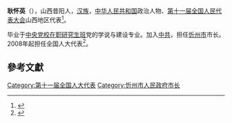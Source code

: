 '''耿怀英'''（{{bd|1950年||}}），山西昔阳人，[[汉族|汉族]]，[[中华人民共和国|中华人民共和国]]政治人物、[[第十一届全国人民代表大会|第十一届全国人民代表大会]]山西地区代表<ref>{{cite web|author=新华网|title=第十一届全国人大代表|url=http://news.xinhuanet.com/ziliao/2008-03/03/content_7708230.htm?node=36628|publisher=新华网|accessdate=2014-01-07|archive-date=2014-01-10|archive-url=https://web.archive.org/web/20140110211415/http://news.xinhuanet.com/ziliao/2008-03/03/content_7708230.htm?node=36628|dead-url=no}}</ref>。

毕业于[[中央党校在职研究生班|中央党校在职研究生班]]党的学说与建设专业。加入[[中共|中共]]，担任[[忻州市|忻州市]]市长。2008年起担任全国人大代表<ref>{{cite news|title=全国人大代表信息-耿怀英|url= http://210.82.31.1:8084/delegate/viewDelegate.action?dbid=110280|accessdate=2013-04-05|newspaper=全国人大网|archive-url=https://web.archive.org/web/20140107060005/http://www.npc.gov.cn/delegate/viewDelegate.action?dbid=110280|archive-date=2014-01-07|dead-url=yes}}</ref>。

==參考文獻==
{{reflist}}

{{忻州市市长}}
[[Category:第十一届全国人大代表|Category:第十一届全国人大代表]]
[[Category:忻州市人民政府市长|Category:忻州市人民政府市长]]
